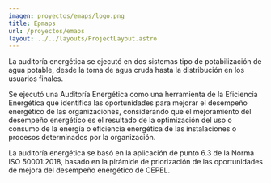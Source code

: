 ```yaml
---
imagen: proyectos/emaps/logo.png
title: Epmaps
url: /proyectos/emaps
layout: ../../layouts/ProjectLayout.astro
---
```


<Cover img={cover} title="Epmaps"/>

<BasicSection img={p0} 
title='Auditoría energética' 
img_description='Análisis termográfico de los usos significativos de energía.'>
La auditoría energética se ejecutó en dos sistemas tipo de potabilización de agua potable, desde la toma de agua cruda hasta la distribución en los usuarios finales.


Se ejecutó una Auditoría Energética como una herramienta de la Eficiencia Energética que identifica las oportunidades para mejorar el desempeño energético de las organizaciones, considerando que el mejoramiento del desempeño energético es el resultado de la optimización del uso o consumo de la energía o eficiencia energética de las instalaciones o procesos determinados por la organización.
</BasicSection>

<MirrorSection img={p1}
img_description='Análisis eléctrico en los usos significativos de energía.'>
>
La auditoría energética se basó en la aplicación de punto 6.3 de la Norma ISO 50001:2018, basado en la pirámide de priorización de las oportunidades de mejora del desempeño energético de CEPEL.
</MirrorSection>




